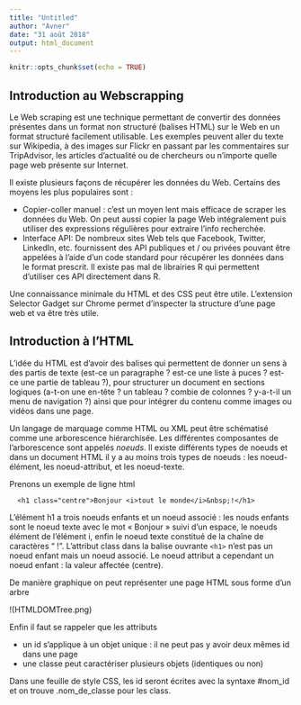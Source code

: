 ```yaml
---
title: "Untitled"
author: "Avner"
date: "31 août 2018"
output: html_document
---
```


```r
knitr::opts_chunk$set(echo = TRUE)
```

## Introduction au Webscrapping

Le Web scraping est une technique permettant de convertir des données présentes dans un format non structuré (balises HTML) sur le Web en un format structuré facilement utilisable. Les exemples peuvent aller du texte sur Wikipedia, à des images sur Flickr en passant par les commentaires sur TripAdvisor, les articles d'actualité ou de chercheurs ou n'importe quelle page web présente sur Internet.

Il existe plusieurs façons de récupérer les données du Web. Certains des moyens les plus populaires sont :

* Copier-coller manuel : c'est un moyen lent mais efficace de scraper les données du Web. On peut aussi copier la page Web intégralement puis utiliser des expressions régulières pour extraire l'info recherchée.
* Interface API: De nombreux sites Web tels que Facebook, Twitter, LinkedIn, etc. fournissent des API publiques et / ou privées pouvant être appelées à l'aide d'un code standard pour récupérer les données dans le format prescrit. Il existe pas mal de librairies R qui permettent d'utiliser ces API directement dans R.
  
Une connaissance minimale du HTML et des CSS peut être utile. L'extension Selector Gadget sur Chrome permet d'inspecter la structure d'une page web et va être très utile.

## Introduction à l'HTML
L'idée du HTML est d'avoir des balises qui permettent de donner un sens à des partis de texte (est-ce un paragraphe ? est-ce une liste à puces ? est-ce une partie de tableau ?), pour structurer un document en sections logiques (a-t-on une en-tête ? un tableau ? combie de colonnes ? y-a-t-il un menu de navigation ?) ainsi que pour intégrer du contenu comme images ou vidéos dans une page.

Un langage de marquage comme HTML ou XML peut être schématisé comme une arborescence hiérarchisée. Les différentes composantes de l'arborescence sont appelés _noeuds_. Il existe différents types de noeuds et dans un document HTML il y a au moins trois types de noeuds : les noeud-élément, les noeud-attribut, et les noeud-texte.

Prenons un exemple de ligne html

      <h1 class="centre">Bonjour <i>tout le monde</i>&nbsp;!</h1>


L'élément h1 a  trois noeuds enfants et un noeud associé : les nouds enfants sont le noeud texte avec le mot « Bonjour » suivi d'un espace, le noeuds élément de l'élément i, enfin le noeud texte constitué de la chaîne de caractères "&nbsp;!". L'attribut class dans la balise ouvrante `<h1>` n'est pas un noeud enfant mais un noeud associé. Le noeud attribut a cependant un noeud enfant : la valeur affectée (centre). 

De manière graphique on peut représenter une page HTML sous forme d'un arbre

!(HTMLDOMTree.png)

Enfin il faut se rappeler que les attributs

* un id s'applique à un objet unique : il ne peut pas y avoir deux mêmes id dans une page
* une classe peut caractériser plusieurs objets (identiques ou non)

Dans une feuille de style CSS, les id seront écrites avec la syntaxe #nom_id et on trouve .nom_de_classe pour les class.
